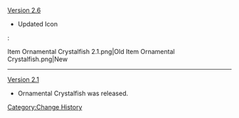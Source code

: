 [[Version 2.6]]
* Updated Icon
:<gallery>
Item Ornamental Crystalfish 2.1.png|Old
Item Ornamental Crystalfish.png|New
</gallery>
----
[[Version 2.1]]
* Ornamental Crystalfish was released.
<noinclude>[[Category:Change History]]</noinclude>